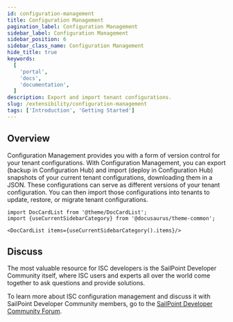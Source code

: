 ```yaml
---
id: configuration-management
title: Configuration Management
pagination_label: Configuration Management
sidebar_label: Configuration Management
sidebar_position: 6
sidebar_class_name: Configuration Management
hide_title: true
keywords:
  [
    'portal',
    'docs',
    'documentation',
  ]
description: Export and import tenant configurations.
slug: /extensibility/configuration-management
tags: ['Introduction', 'Getting Started']
---
```


## Overview
Configuration Management provides you with a form of version control for your tenant configurations. 
With Configuration Management, you can export (backup in Configuration Hub) and import (deploy in Configuration Hub) snapshots of your current tenant configurations, downloading them in a JSON. 
These configurations can serve as different versions of your tenant configuration. 
You can then import those configurations into tenants to update, restore, or migrate tenant configurations. 

```mdx-code-block
import DocCardList from '@theme/DocCardList';
import {useCurrentSidebarCategory} from '@docusaurus/theme-common';

<DocCardList items={useCurrentSidebarCategory().items}/>
```

## Discuss
The most valuable resource for ISC developers is the SailPoint Developer Community itself, where ISC users and experts all over the world come together to ask questions and provide solutions. 

To learn more about ISC configuration management and discuss it with SailPoint Developer Community members, go to the [SailPoint Developer Community Forum](https://developer.sailpoint.com/discuss/c/isc/6). 
